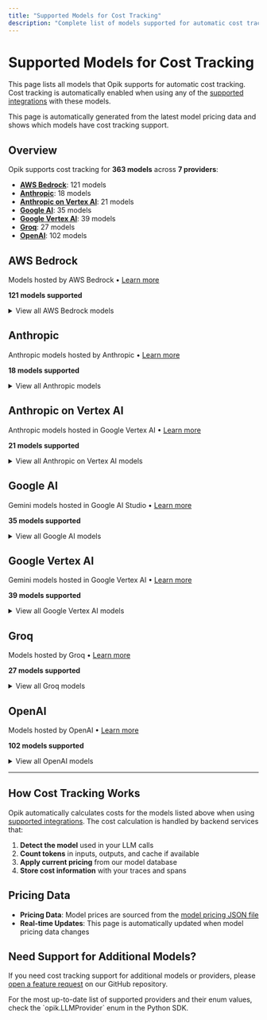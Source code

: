 ```yaml
---
title: "Supported Models for Cost Tracking"
description: "Complete list of models supported for automatic cost tracking in Opik"
---
```


# Supported Models for Cost Tracking

This page lists all models that Opik supports for automatic cost tracking. Cost tracking is automatically enabled when using any of the [supported integrations](/tracing/cost_tracking#supported-models-providers-and-integrations) with these models.

<Note>
  This page is automatically generated from the latest model pricing data and shows which models have cost tracking support.
</Note>

## Overview

Opik supports cost tracking for **363 models** across **7 providers**:

- **[AWS Bedrock](#aws-bedrock)**: 121 models
- **[Anthropic](#anthropic)**: 18 models
- **[Anthropic on Vertex AI](#anthropic-on-vertex-ai)**: 21 models
- **[Google AI](#google-ai)**: 35 models
- **[Google Vertex AI](#google-vertex-ai)**: 39 models
- **[Groq](#groq)**: 27 models
- **[OpenAI](#openai)**: 102 models

<h2 id="aws-bedrock">AWS Bedrock</h2>

Models hosted by AWS Bedrock • [Learn more](https://aws.amazon.com/bedrock)

**121 models supported**

<details>
<summary>View all AWS Bedrock models</summary>

- `ai21.j2-mid-v1`
- `ai21.j2-ultra-v1`
- `ai21.jamba-1-5-large-v1:0`
- `ai21.jamba-1-5-mini-v1:0`
- `ai21.jamba-instruct-v1:0`
- `amazon.nova-lite-v1:0`
- `amazon.nova-micro-v1:0`
- `amazon.nova-pro-v1:0`
- `amazon.titan-embed-image-v1`
- `amazon.titan-embed-text-v1`
- `amazon.titan-embed-text-v2:0`
- `amazon.titan-text-express-v1`
- `amazon.titan-text-lite-v1`
- `amazon.titan-text-premier-v1:0`
- `anthropic.claude-3-5-haiku-20241022-v1:0`
- `anthropic.claude-3-5-sonnet-20240620-v1:0`
- `anthropic.claude-3-5-sonnet-20241022-v2:0`
- `anthropic.claude-3-7-sonnet-20250219-v1:0`
- `anthropic.claude-3-haiku-20240307-v1:0`
- `anthropic.claude-3-opus-20240229-v1:0`
- `anthropic.claude-3-sonnet-20240229-v1:0`
- `anthropic.claude-instant-v1`
- `anthropic.claude-opus-4-1-20250805-v1:0`
- `anthropic.claude-opus-4-20250514-v1:0`
- `anthropic.claude-sonnet-4-20250514-v1:0`
- `anthropic.claude-v1`
- `anthropic.claude-v2:1`
- `apac.amazon.nova-lite-v1:0`
- `apac.amazon.nova-micro-v1:0`
- `apac.amazon.nova-pro-v1:0`
- `apac.anthropic.claude-3-5-sonnet-20240620-v1:0`
- `apac.anthropic.claude-3-5-sonnet-20241022-v2:0`
- `apac.anthropic.claude-3-haiku-20240307-v1:0`
- `apac.anthropic.claude-3-sonnet-20240229-v1:0`
- `apac.anthropic.claude-sonnet-4-20250514-v1:0`
- `cohere.command-light-text-v14`
- `cohere.command-r-plus-v1:0`
- `cohere.command-r-v1:0`
- `cohere.command-text-v14`
- `cohere.embed-english-v3`
- `cohere.embed-multilingual-v3`
- `cohere.embed-v4:0`
- `deepseek.v3-v1:0`
- `eu.amazon.nova-lite-v1:0`
- `eu.amazon.nova-micro-v1:0`
- `eu.amazon.nova-pro-v1:0`
- `eu.anthropic.claude-3-5-haiku-20241022-v1:0`
- `eu.anthropic.claude-3-5-sonnet-20240620-v1:0`
- `eu.anthropic.claude-3-5-sonnet-20241022-v2:0`
- `eu.anthropic.claude-3-7-sonnet-20250219-v1:0`
- `eu.anthropic.claude-3-haiku-20240307-v1:0`
- `eu.anthropic.claude-3-opus-20240229-v1:0`
- `eu.anthropic.claude-3-sonnet-20240229-v1:0`
- `eu.anthropic.claude-opus-4-1-20250805-v1:0`
- `eu.anthropic.claude-opus-4-20250514-v1:0`
- `eu.anthropic.claude-sonnet-4-20250514-v1:0`
- `eu.anthropic.claude-sonnet-4-5-20250929-v1:0`
- `eu.meta.llama3-2-1b-instruct-v1:0`
- `eu.meta.llama3-2-3b-instruct-v1:0`
- `eu.mistral.pixtral-large-2502-v1:0`
- `eu.twelvelabs.marengo-embed-2-7-v1:0`
- `eu.twelvelabs.pegasus-1-2-v1:0`
- `global.anthropic.claude-sonnet-4-20250514-v1:0`
- `global.anthropic.claude-sonnet-4-5-20250929-v1:0`
- `jp.anthropic.claude-sonnet-4-5-20250929-v1:0`
- `meta.llama2-13b-chat-v1`
- `meta.llama2-70b-chat-v1`
- `meta.llama3-1-405b-instruct-v1:0`
- `meta.llama3-1-70b-instruct-v1:0`
- `meta.llama3-1-8b-instruct-v1:0`
- `meta.llama3-2-11b-instruct-v1:0`
- `meta.llama3-2-1b-instruct-v1:0`
- `meta.llama3-2-3b-instruct-v1:0`
- `meta.llama3-2-90b-instruct-v1:0`
- `meta.llama3-3-70b-instruct-v1:0`
- `meta.llama3-70b-instruct-v1:0`
- `meta.llama3-8b-instruct-v1:0`
- `meta.llama4-maverick-17b-instruct-v1:0`
- `meta.llama4-scout-17b-instruct-v1:0`
- `mistral.mistral-7b-instruct-v0:2`
- `mistral.mistral-large-2402-v1:0`
- `mistral.mistral-large-2407-v1:0`
- `mistral.mistral-small-2402-v1:0`
- `mistral.mixtral-8x7b-instruct-v0:1`
- `openai.gpt-oss-120b-1:0`
- `openai.gpt-oss-20b-1:0`
- `qwen.qwen3-235b-a22b-2507-v1:0`
- `qwen.qwen3-32b-v1:0`
- `qwen.qwen3-coder-30b-a3b-v1:0`
- `qwen.qwen3-coder-480b-a35b-v1:0`
- `twelvelabs.marengo-embed-2-7-v1:0`
- `twelvelabs.pegasus-1-2-v1:0`
- `us.amazon.nova-lite-v1:0`
- `us.amazon.nova-micro-v1:0`
- `us.amazon.nova-premier-v1:0`
- `us.amazon.nova-pro-v1:0`
- `us.anthropic.claude-3-5-haiku-20241022-v1:0`
- `us.anthropic.claude-3-5-sonnet-20240620-v1:0`
- `us.anthropic.claude-3-5-sonnet-20241022-v2:0`
- `us.anthropic.claude-3-7-sonnet-20250219-v1:0`
- `us.anthropic.claude-3-haiku-20240307-v1:0`
- `us.anthropic.claude-3-opus-20240229-v1:0`
- `us.anthropic.claude-3-sonnet-20240229-v1:0`
- `us.anthropic.claude-opus-4-1-20250805-v1:0`
- `us.anthropic.claude-opus-4-20250514-v1:0`
- `us.anthropic.claude-sonnet-4-20250514-v1:0`
- `us.anthropic.claude-sonnet-4-5-20250929-v1:0`
- `us.deepseek.r1-v1:0`
- `us.meta.llama3-1-405b-instruct-v1:0`
- `us.meta.llama3-1-70b-instruct-v1:0`
- `us.meta.llama3-1-8b-instruct-v1:0`
- `us.meta.llama3-2-11b-instruct-v1:0`
- `us.meta.llama3-2-1b-instruct-v1:0`
- `us.meta.llama3-2-3b-instruct-v1:0`
- `us.meta.llama3-2-90b-instruct-v1:0`
- `us.meta.llama3-3-70b-instruct-v1:0`
- `us.meta.llama4-maverick-17b-instruct-v1:0`
- `us.meta.llama4-scout-17b-instruct-v1:0`
- `us.mistral.pixtral-large-2502-v1:0`
- `us.twelvelabs.marengo-embed-2-7-v1:0`
- `us.twelvelabs.pegasus-1-2-v1:0`

</details>

<h2 id="anthropic">Anthropic</h2>

Anthropic models hosted by Anthropic • [Learn more](https://www.anthropic.com)

**18 models supported**

<details>
<summary>View all Anthropic models</summary>

- `claude-3-5-haiku-20241022`
- `claude-3-5-haiku-latest`
- `claude-3-5-sonnet-20240620`
- `claude-3-5-sonnet-20241022`
- `claude-3-5-sonnet-latest`
- `claude-3-7-sonnet-20250219`
- `claude-3-7-sonnet-latest`
- `claude-3-haiku-20240307`
- `claude-3-opus-20240229`
- `claude-3-opus-latest`
- `claude-4-opus-20250514`
- `claude-4-sonnet-20250514`
- `claude-opus-4-1`
- `claude-opus-4-1-20250805`
- `claude-opus-4-20250514`
- `claude-sonnet-4-20250514`
- `claude-sonnet-4-5`
- `claude-sonnet-4-5-20250929`

</details>

<h2 id="anthropic-on-vertex-ai">Anthropic on Vertex AI</h2>

Anthropic models hosted in Google Vertex AI • [Learn more](https://cloud.google.com/vertex-ai)

**21 models supported**

<details>
<summary>View all Anthropic on Vertex AI models</summary>

- `claude-3-5-haiku`
- `claude-3-5-haiku@20241022`
- `claude-3-5-sonnet`
- `claude-3-5-sonnet-v2`
- `claude-3-5-sonnet-v2@20241022`
- `claude-3-5-sonnet@20240620`
- `claude-3-7-sonnet@20250219`
- `claude-3-haiku`
- `claude-3-haiku@20240307`
- `claude-3-opus`
- `claude-3-opus@20240229`
- `claude-3-sonnet`
- `claude-3-sonnet@20240229`
- `claude-opus-4`
- `claude-opus-4-1`
- `claude-opus-4-1@20250805`
- `claude-opus-4@20250514`
- `claude-sonnet-4`
- `claude-sonnet-4-5`
- `claude-sonnet-4-5@20250929`
- `claude-sonnet-4@20250514`

</details>

<h2 id="google-ai">Google AI</h2>

Gemini models hosted in Google AI Studio • [Learn more](https://ai.google.dev/aistudio)

**35 models supported**

<details>
<summary>View all Google AI models</summary>

- `gemini-1.5-flash`
- `gemini-1.5-flash-001`
- `gemini-1.5-flash-002`
- `gemini-1.5-flash-latest`
- `gemini-1.5-pro`
- `gemini-1.5-pro-001`
- `gemini-1.5-pro-002`
- `gemini-1.5-pro-exp-0801`
- `gemini-1.5-pro-latest`
- `gemini-2.0-flash`
- `gemini-2.0-flash-001`
- `gemini-2.0-flash-lite`
- `gemini-2.0-flash-lite-preview-02-05`
- `gemini-2.0-flash-live-001`
- `gemini-2.0-flash-preview-image-generation`
- `gemini-2.5-flash`
- `gemini-2.5-flash-image-preview`
- `gemini-2.5-flash-lite`
- `gemini-2.5-flash-lite-preview-06-17`
- `gemini-2.5-flash-lite-preview-09-2025`
- `gemini-2.5-flash-preview-04-17`
- `gemini-2.5-flash-preview-05-20`
- `gemini-2.5-flash-preview-09-2025`
- `gemini-2.5-flash-preview-tts`
- `gemini-2.5-pro`
- `gemini-2.5-pro-preview-03-25`
- `gemini-2.5-pro-preview-05-06`
- `gemini-2.5-pro-preview-06-05`
- `gemini-2.5-pro-preview-tts`
- `gemini-flash-latest`
- `gemini-flash-lite-latest`
- `gemini-gemma-2-27b-it`
- `gemini-gemma-2-9b-it`
- `gemini-pro`
- `gemini-pro-vision`

</details>

<h2 id="google-vertex-ai">Google Vertex AI</h2>

Gemini models hosted in Google Vertex AI • [Learn more](https://cloud.google.com/vertex-ai)

**39 models supported**

<details>
<summary>View all Google Vertex AI models</summary>

- `gemini-1.0-pro`
- `gemini-1.0-pro-001`
- `gemini-1.0-pro-002`
- `gemini-1.0-ultra`
- `gemini-1.0-ultra-001`
- `gemini-1.5-flash`
- `gemini-1.5-flash-001`
- `gemini-1.5-flash-002`
- `gemini-1.5-flash-exp-0827`
- `gemini-1.5-flash-preview-0514`
- `gemini-1.5-pro`
- `gemini-1.5-pro-001`
- `gemini-1.5-pro-002`
- `gemini-1.5-pro-preview-0215`
- `gemini-1.5-pro-preview-0409`
- `gemini-1.5-pro-preview-0514`
- `gemini-2.0-flash`
- `gemini-2.0-flash-001`
- `gemini-2.0-flash-exp`
- `gemini-2.0-flash-lite`
- `gemini-2.0-flash-lite-001`
- `gemini-2.0-flash-live-preview-04-09`
- `gemini-2.0-flash-preview-image-generation`
- `gemini-2.0-pro-exp-02-05`
- `gemini-2.5-flash`
- `gemini-2.5-flash-image-preview`
- `gemini-2.5-flash-lite`
- `gemini-2.5-flash-lite-preview-06-17`
- `gemini-2.5-flash-lite-preview-09-2025`
- `gemini-2.5-flash-preview-04-17`
- `gemini-2.5-flash-preview-05-20`
- `gemini-2.5-flash-preview-09-2025`
- `gemini-2.5-pro`
- `gemini-2.5-pro-exp-03-25`
- `gemini-2.5-pro-preview-03-25`
- `gemini-2.5-pro-preview-05-06`
- `gemini-2.5-pro-preview-06-05`
- `gemini-2.5-pro-preview-tts`
- `gemini-pro`

</details>

<h2 id="groq">Groq</h2>

Models hosted by Groq • [Learn more](https://groq.com)

**27 models supported**

<details>
<summary>View all Groq models</summary>

- `deepseek-r1-distill-llama-70b`
- `gemma-7b-it`
- `gemma2-9b-it`
- `llama-3.1-405b-reasoning`
- `llama-3.1-70b-versatile`
- `llama-3.1-8b-instant`
- `llama-3.2-11b-text-preview`
- `llama-3.2-11b-vision-preview`
- `llama-3.2-1b-preview`
- `llama-3.2-3b-preview`
- `llama-3.2-90b-text-preview`
- `llama-3.2-90b-vision-preview`
- `llama-3.3-70b-specdec`
- `llama-3.3-70b-versatile`
- `llama-guard-3-8b`
- `llama2-70b-4096`
- `llama3-groq-70b-8192-tool-use-preview`
- `llama3-groq-8b-8192-tool-use-preview`
- `meta-llama/llama-4-maverick-17b-128e-instruct`
- `meta-llama/llama-4-scout-17b-16e-instruct`
- `mistral-saba-24b`
- `mixtral-8x7b-32768`
- `moonshotai/kimi-k2-instruct`
- `moonshotai/kimi-k2-instruct-0905`
- `openai/gpt-oss-120b`
- `openai/gpt-oss-20b`
- `qwen/qwen3-32b`

</details>

<h2 id="openai">OpenAI</h2>

Models hosted by OpenAI • [Learn more](https://platform.openai.com)

**102 models supported**

<details>
<summary>View all OpenAI models</summary>

- `chatgpt-4o-latest`
- `codex-mini-latest`
- `ft:gpt-3.5-turbo`
- `ft:gpt-3.5-turbo-0125`
- `ft:gpt-3.5-turbo-0613`
- `ft:gpt-3.5-turbo-1106`
- `ft:gpt-4-0613`
- `ft:gpt-4o-2024-08-06`
- `ft:gpt-4o-2024-11-20`
- `ft:gpt-4o-mini-2024-07-18`
- `gpt-3.5-turbo`
- `gpt-3.5-turbo-0125`
- `gpt-3.5-turbo-0301`
- `gpt-3.5-turbo-0613`
- `gpt-3.5-turbo-1106`
- `gpt-3.5-turbo-16k`
- `gpt-3.5-turbo-16k-0613`
- `gpt-4`
- `gpt-4-0125-preview`
- `gpt-4-0314`
- `gpt-4-0613`
- `gpt-4-1106-preview`
- `gpt-4-1106-vision-preview`
- `gpt-4-32k`
- `gpt-4-32k-0314`
- `gpt-4-32k-0613`
- `gpt-4-turbo`
- `gpt-4-turbo-2024-04-09`
- `gpt-4-turbo-preview`
- `gpt-4-vision-preview`
- `gpt-4.1`
- `gpt-4.1-2025-04-14`
- `gpt-4.1-mini`
- `gpt-4.1-mini-2025-04-14`
- `gpt-4.1-nano`
- `gpt-4.1-nano-2025-04-14`
- `gpt-4.5-preview`
- `gpt-4.5-preview-2025-02-27`
- `gpt-4o`
- `gpt-4o-2024-05-13`
- `gpt-4o-2024-08-06`
- `gpt-4o-2024-11-20`
- `gpt-4o-audio-preview`
- `gpt-4o-audio-preview-2024-10-01`
- `gpt-4o-audio-preview-2024-12-17`
- `gpt-4o-audio-preview-2025-06-03`
- `gpt-4o-mini`
- `gpt-4o-mini-2024-07-18`
- `gpt-4o-mini-audio-preview`
- `gpt-4o-mini-audio-preview-2024-12-17`
- `gpt-4o-mini-realtime-preview`
- `gpt-4o-mini-realtime-preview-2024-12-17`
- `gpt-4o-mini-search-preview`
- `gpt-4o-mini-search-preview-2025-03-11`
- `gpt-4o-mini-transcribe`
- `gpt-4o-mini-tts`
- `gpt-4o-realtime-preview`
- `gpt-4o-realtime-preview-2024-10-01`
- `gpt-4o-realtime-preview-2024-12-17`
- `gpt-4o-realtime-preview-2025-06-03`
- `gpt-4o-search-preview`
- `gpt-4o-search-preview-2025-03-11`
- `gpt-4o-transcribe`
- `gpt-5`
- `gpt-5-2025-08-07`
- `gpt-5-chat`
- `gpt-5-chat-latest`
- `gpt-5-codex`
- `gpt-5-mini`
- `gpt-5-mini-2025-08-07`
- `gpt-5-nano`
- `gpt-5-nano-2025-08-07`
- `gpt-5-pro`
- `gpt-5-pro-2025-10-06`
- `gpt-image-1-mini`
- `gpt-realtime`
- `gpt-realtime-2025-08-28`
- `gpt-realtime-mini`
- `o1`
- `o1-2024-12-17`
- `o1-mini`
- `o1-mini-2024-09-12`
- `o1-preview`
- `o1-preview-2024-09-12`
- `o1-pro`
- `o1-pro-2025-03-19`
- `o3`
- `o3-2025-04-16`
- `o3-deep-research`
- `o3-deep-research-2025-06-26`
- `o3-mini`
- `o3-mini-2025-01-31`
- `o3-pro`
- `o3-pro-2025-06-10`
- `o4-mini`
- `o4-mini-2025-04-16`
- `o4-mini-deep-research`
- `o4-mini-deep-research-2025-06-26`
- `text-embedding-3-large`
- `text-embedding-3-small`
- `text-embedding-ada-002`
- `text-embedding-ada-002-v2`

</details>

---

## How Cost Tracking Works

Opik automatically calculates costs for the models listed above when using [supported integrations](/tracing/cost_tracking#supported-models-providers-and-integrations). The cost calculation is handled by backend services that:

1. **Detect the model** used in your LLM calls
2. **Count tokens** in inputs, outputs, and cache if available
3. **Apply current pricing** from our model database
4. **Store cost information** with your traces and spans

## Pricing Data

- **Pricing Data**: Model prices are sourced from the [model pricing JSON file](https://github.com/comet-ml/opik/blob/main/apps/opik-backend/src/main/resources/model_prices_and_context_window.json)
- **Real-time Updates**: This page is automatically updated when model pricing data changes

## Need Support for Additional Models?

If you need cost tracking support for additional models or providers, please [open a feature request](https://github.com/comet-ml/opik/issues) on our GitHub repository.

<Tip>
  For the most up-to-date list of supported providers and their enum values, check the `opik.LLMProvider` enum in the Python SDK.
</Tip>
